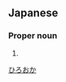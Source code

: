 ==Japanese==
{{ja-kanjitab|広|岡}}

===Proper noun===
{{ja-pos|proper|ひろおか}}

# {{surname|lang=ja}}

[[Category:Japanese surnames|ひろおか]]